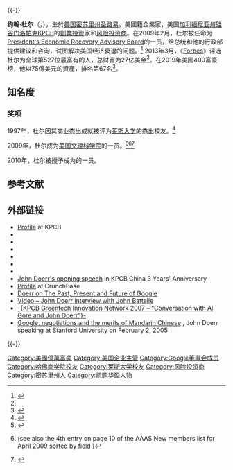{{noteTA
|G1=USState
|1=zh-cn:杜尔; zh-tw:杜爾; zh-hk:杜雅;
}}
{{expand|time=2013-10-11T15:46:46+00:00}}{{-}}
{{Infobox person
| name = 约翰·杜尔
| native_name = John Doerr
| image = John Doerr 2013.jpg
| image_size = 270px
| caption = 约翰·杜尔在2013年 [[TechCrunch|TechCrunch]] Disrupt 會議
| birth_date  = {{birth date and age|1951|6|29}}
| birth_place = [[美国|美国]][[密苏里州|密苏里州]][[圣路易斯|圣路易斯]]
| occupation = [[創業投資家|創業投資家]], [[风险投资|风险投资商]]
| employer    = [[Kleiner_Perkins_Caufield_&_Byers|Kleiner Perkins Caufield & Byers]] [[KPCB|KPCB]]
| alma_mater = [[莱斯大学|莱斯大学]]<br />[[哈佛商学院|哈佛商学院]]
| networth   = {{increase}} $27亿美金 (2013)<ref name=forbes>{{cite news | url=http://www.forbes.com/profile/john-doerr | work=Forbes | title=L. John Doerr profile | date=March 9, 2011 | accessdate=2013-05-12 | archive-date=2021-04-29 | archive-url=https://web.archive.org/web/20210429110633/https://www.forbes.com/profile/john-doerr/ | dead-url=no }}</ref>
| spouse  = Ann Howland Doerr
| children = 2个孩子
}}

'''约翰·杜尔'''（{{lang-en|L. John Doerr}}，{{bd|1951年|6月29日|||catIdx=Doerr}}），生於[[美国|美国]][[密苏里州|密苏里州]][[聖路易_(密蘇里州)|圣路易]]，美國籍企業家，美国[[加利福尼亚州|加利福尼亚州]][[硅谷|硅谷]][[门洛帕克|门洛帕克]][[KPCB|KPCB]]的[[創業投資|創業投資]]家和[[风险投资|风险投资商]]。在2009年2月，杜尔被任命为[[President's_Economic_Recovery_Advisory_Board|President's Economic Recovery Advisory Board]]的一员，给总统和他的行政部提供建议和咨询，试图解决美国经济衰退的问题。<ref>{{cite news|url=http://latimesblogs.latimes.com/money_co/2009/02/economic-recove.html|title=Los Angeles Times article Who's Who on new economic advisory board|work=Los Angeles Times|accessdate=February 5, 2009|date=February 6, 2009|archive-date=2009-02-07|archive-url=https://web.archive.org/web/20090207144912/http://latimesblogs.latimes.com/money_co/2009/02/economic-recove.html|dead-url=no}}</ref> 2013年3月，《[[Forbes|Forbes]]》评选杜尔为全球第527位最富有的人，总财富为27亿美金<ref name=forbes />。在2019年美國400富豪榜，他以75億美元的資產，排名第67名<ref>{{Cite web |url = https://www.forbes.com/forbes-400/#76b9711d7e2f |title = The Forbes 400: The Definitive Ranking Of The Wealthiest Americans |publisher = Forbes |language = en |accessdate = 2019-10-08 |archive-date = 2019-04-12 |archive-url = https://web.archive.org/web/20190412191721/https://www.forbes.com/forbes-400/list/8/#76b9711d7e2f |dead-url = no }}</ref>。

==知名度==
===奖项===
1997年，杜尔因其商业杰出成就被评为[[莱斯大学|莱斯大学]]的杰出校友。<ref>{{cite web|url=http://alumni.rice.edu/awards_distalumni.html |title=Rice Alumni |archive-url=http://archive.wikiwix.com/cache/20110930115753/http://alumni.rice.edu/awards_distalumni.html|archive-date=2011-09-30}}</ref>

2009年，杜尔成为[[美国文理科学院|美国文理科学院]]的一员。<ref>{{cite web|url=http://www.amacad.org/news/new2009.aspx|title=American Academy Announces 2009 Class of Fellows and Foreign Honorary Members|publisher=[[American_Academy_of_Arts_&_Sciences|American Academy of Arts & Sciences]]|date=April 20, 2009|accessdate=May 1, 2009|archive-url=https://web.archive.org/web/20120728154206/http://www.amacad.org/news/new2009.aspx|archive-date=2012-07-28|dead-url=yes}}</ref><ref>{{cite web|url=http://www.amacad.org/enewsletter/a.pdf|title=[American Academy of Arts & Sciences] NEWLY ELECTED MEMBERS, APRIL 2009|page=3|publisher=[[美国文理科学院|美国文理科学院]]|accessdate=May 1, 2009|archive-url=https://web.archive.org/web/20130808142723/http://www.amacad.org/enewsletter/a.pdf|archive-date=2013-08-08|dead-url=yes}} (see also the 4th entry on page 10 of the AAAS New members list for April 2009 [http://www.amacad.org/enewsletter/c.pdf sorted by field] {{Wayback|url=http://www.amacad.org/enewsletter/c.pdf |date=20130510015437 }})</ref><ref>{{cite web|url=http://news.rice.edu/2009/04/23/rice-professor-naomi-halas-alums-john-doerr-and-karen-davis-elected-to-american-academy-of-arts-sciences/|title=Rice Professor Naomi Halas, alums John Doerr and Karen Davis elected to the American Academy of Arts & Sciences|publisher=[[莱斯大学|莱斯大学]]|date=April 23, 2009|accessdate=April 25, 2013|archive-date=2020-08-11|archive-url=https://web.archive.org/web/20200811190251/http://news.rice.edu/2009/04/23/rice-professor-naomi-halas-alums-john-doerr-and-karen-davis-elected-to-american-academy-of-arts-sciences/|dead-url=no}}</ref>

2010年，杜尔被授予成为{{le|加利福尼亚名人堂|California Hall of Fame}}的一员。

== 参考文献 ==
{{Reflist|2}}

==外部链接==
{{commonscat|John Doerr}}
*[https://web.archive.org/web/20130921194159/http://www.kpcb.com/partner/john-doerr Profile] at KPCB
*{{TED|speakers/john_doerr.html}}
*{{C-SPAN|johndoerr}}
*{{Charlie Rose view|96}}
*{{Worldcat id|lccn-n2009-14741}}
*{{NYTtopic|people/d/john_doerr}}
*{{WSJtopic|person/D/john-doerr/5575}}
*[http://tech.163.com/10/0611/13/68TDP5K800094IGQ.html John Doerr's opening speech] {{Wayback|url=http://tech.163.com/10/0611/13/68TDP5K800094IGQ.html |date=20210308160032 }} in KPCB China 3 Years' Anniversary
*[http://www.crunchbase.com/person/john-doerr Profile] {{Wayback|url=http://www.crunchbase.com/person/john-doerr |date=20210218062157 }} at CrunchBase
*[http://edcorner.stanford.edu/authorMaterialInfo.html?mid=1278 Doerr on The Past, Present and Future of Google] {{Wayback|url=http://edcorner.stanford.edu/authorMaterialInfo.html?mid=1278 |date=20090210161501 }}
*[https://web.archive.org/web/20080119130232/http://battellemedia.com/archives/004096.php Video – John Doerr interview with John Battelle]
*[https://web.archive.org/web/20071111115034/http://www.kpcb.com/team/doerr2.html -{KPCB Greentech Innovation Network 2007 – “Conversation with Al Gore and John Doerr”}-]
*[http://edcorner.stanford.edu/authorMaterialInfo.html?mid=1279&author=163 Google, negotiations and the merits of Mandarin Chinese] {{Wayback|url=http://edcorner.stanford.edu/authorMaterialInfo.html?mid=1279&author=163 |date=20080409114529 }}, John Doerr speaking at Stanford University on February 2, 2005

{{-}}
{{Google Inc.|corporate=yes|products=no}}
{{Private equity investors}}

{{DEFAULTSORT:Doerr, John}}

[[Category:美國億萬富豪|Category:美國億萬富豪]]
[[Category:美国企业主管|Category:美国企业主管]]
[[Category:Google董事会成员|Category:Google董事会成员]]
[[Category:哈佛商学院校友|Category:哈佛商学院校友]]
[[Category:莱斯大学校友|Category:莱斯大学校友]]
[[Category:风险投资商|Category:风险投资商]]
[[Category:密苏里州人|Category:密苏里州人]]
[[Category:凯鹏华盈人物|Category:凯鹏华盈人物]]